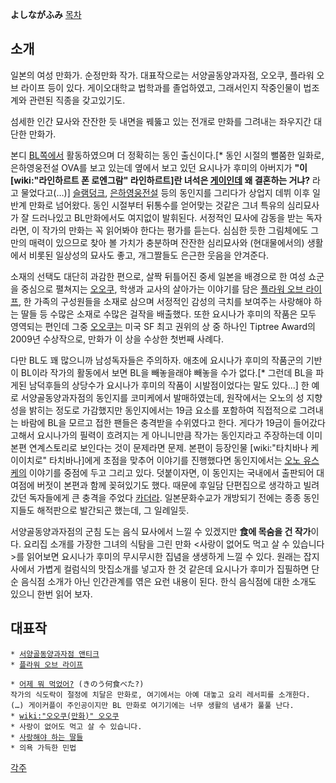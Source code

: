 '''よしながふみ'''
[[목차]]

== 소개 ==
일본의 여성 만화가. 순정만화 작가. 대표작으로는 서양골동양과자점, 오오쿠, 플라워 오브 라이프 등이 있다. 게이오대학교 법학과를 졸업하였고, 그래서인지 작중인물이 법조계와 관련된 직종을 갖고있기도. 

섬세한 인간 묘사와 잔잔한 듯 내면을 꿰뚫고 있는 전개로 만화를 그려내는 좌우지간 대단한 만화가.  

본디 [[BL]]쪽에서 활동하였으며 더 정확히는 동인 출신이다.[* 동인 시절의 뻘쭘한 일화로, 은하영웅전설 OVA를 보고 있는데 옆에서 보고 있던 요시나가 후미의 아버지가 '''"이 [wiki:"라인하르트 폰 로엔그람" 라인하르트]란 녀석은 [[게이]]인데 왜 결혼하는 거냐?''' 라고 물었다고(…)] [[슬램덩크]], [[은하영웅전설]] 등의 동인지를 그리다가 상업지 데뷔 이후 일반계 만화로 넘어왔다. 동인 시절부터 뒤통수를 얻어맞는 것같은 그녀 특유의 심리묘사가 잘 드러나있고 BL만화에서도 여지없이 발휘된다. 서정적인 묘사에 감동을 받는 독자라면, 이 작가의 만화는 꼭 읽어봐야 한다는 평가를 듣는다. 심심한 듯한 그림체에도 그만의 매력이 있으므로 찾아 볼 가치가 충분하며 잔잔한 심리묘사와 (현대물에서의) 생활에서 비롯된 일상성의 묘사도 좋고, 개그짤들도 은근한 웃음을 안겨준다.

소재의 선택도 대단히 과감한 편으로, 살짝 뒤틀어진 중세 일본을 배경으로 한 여성 쇼군을 중심으로 펼쳐지는 [[오오쿠]], 학생과 교사의 살아가는 이야기를 담은 [[플라워 오브 라이프]], 한 가족의 구성원들을 소재로 삼으며 서정적인 감성의 극치를 보여주는 사랑해야 하는 딸들 등 수많은 소재로 수많은 걸작을 배출했다. 또한 요시나가 후미의 작품은 모두 영역되는 편인데 그중 [[오오쿠]]는 미국 SF 최고 권위의 상 중 하나인 Tiptree Award의 2009년 수상작으로, 만화가 이 상을 수상한 첫번째 사례다. 

다만 BL도 꽤 많으니까 남성독자들은 주의하자. 애초에 요시나가 후미의 작품군의 기반이 BL이라 작가의 활동에서 보면 BL을 빼놓을래야 빼놓을 수가 없다.[* 그런데 BL을 파게된 남덕후들의 상당수가 요시나가 후미의 작품이 시발점이었다는 말도 있다...] 한 예로 서양골동양과자점의 동인지를 코미케에서 발매하였는데, 원작에서는 오노의 성 지향성을 밝히는 정도로 가감했지만 동인지에서는 19금 요소를 포함하여 직접적으로 그려내는 바람에 BL을 모르고 접한 팬들은 충격받을 수위였다고 한다. 게다가 19금이 들어갔다고해서 요시나가의 필력이 흐려지는 게 아니니만큼 작가는 동인지라고 주장하는데 이미 본편 연계스토리로 보인다는 것이 문제라면 문제. 본편이 등장인물 [wiki:"타치바나 케이이치로" 타치바나]에게 초점을 맞추어 이야기를 진행했다면 동인지에서는 [[오노 유스케]]의 이야기를 중점에 두고 그리고 있다. 덧붙이자면, 이 동인지는 국내에서 출판되어 대여점에 버젓이 본편과 함께 꽂혀있기도 했다. 때문에 후일담 단편집으로 생각하고 빌려갔던 독자들에게 큰 충격을 주었다 [[카더라]]. 일본문화수교가 개방되기 전에는 종종 동인지들도 해적판으로 발간되곤 했는데, 그 일례일듯.

서양골동양과자점의 군침 도는 음식 묘사에서 느낄 수 있겠지만 '''食에 목숨을 건 작가'''이다. 요리집 소개를 가장한 그녀의 식탐을 그린 만화 <사랑이 없어도 먹고 살 수 있습니다>를 읽어보면 요시나가 후미의 무시무시한 집념을 생생하게 느낄 수 있다. 원래는 잡지사에서 가볍게 컬럼식의 맛집소개를 넣고자 한 것 같은데 요시나가 후미가 집필하면 단순 음식점 소개가 아닌 인간관계를 엮은 요런 내용이 된다. 한식 음식점에 대한 소개도 있으니 한번 읽어 보자.


== 대표작 ==
 * [[서양골동양과자점 앤티크]]
 * [[플라워 오브 라이프]]

 * [[어제 뭐 먹었어?]] (きのう何食べた?)
 작가의 식도락이 절정에 치달은 만화로, 여기에서는 아예 대놓고 요리 레서피를 소개한다.(…) 게이커플이 주인공이지만 BL 만화로 여기기에는 너무 생활의 냄새가 풀풀 난다.
 * [[wiki:"오오쿠(만화)" 오오쿠]]
 * 사랑이 없어도 먹고 살 수 있습니다.
 * [[사랑해야 하는 딸들]]
 * 의욕 가득한 민법

[[각주]]
